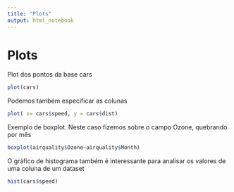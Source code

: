 ```yaml
---
title: "Plots"
output: html_notebook
---
```

# Plots

Plot dos pontos da base cars
```r
plot(cars)
```

Podemos também especificar as colunas
```r
plot( x= cars$speed, y = cars$dist)
```

Exemplo de boxplot. Neste caso fizemos sobre o campo Ozone, quebrando por mês
```r
boxplot(airquality$Ozone~airquality$Month)
```

O gráfico de histograma também é interessante para analisar os valores de uma coluna de um dataset
```r
hist(cars$speed)
```


